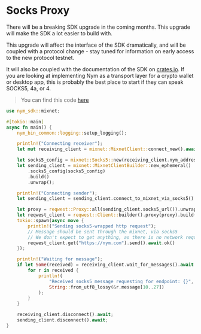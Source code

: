 # Socks Proxy


<Callout type="warning">
  There will be a breaking SDK upgrade in the coming months. This upgrade will make the SDK a lot easier to build with.

This upgrade will affect the interface of the SDK dramatically, and will be coupled with a protocol change - stay tuned for information on early access to the new protocol testnet.

It will also be coupled with the documentation of the SDK on [crates.io](https://crates.io/).
</Callout>
If you are looking at implementing Nym as a transport layer for a crypto wallet or desktop app, this is probably the best place to start if they can speak SOCKS5, 4a, or 4.

> You can find this code [here](https://github.com/nymtech/nym/blob/master/sdk/rust/nym-sdk/examples/socks5.rs)

```rust
use nym_sdk::mixnet;

#[tokio::main]
async fn main() {
    nym_bin_common::logging::setup_logging();

    println!("Connecting receiver");
    let mut receiving_client = mixnet::MixnetClient::connect_new().await.unwrap();

    let socks5_config = mixnet::Socks5::new(receiving_client.nym_address().to_string());
    let sending_client = mixnet::MixnetClientBuilder::new_ephemeral()
        .socks5_config(socks5_config)
        .build()
        .unwrap();

    println!("Connecting sender");
    let sending_client = sending_client.connect_to_mixnet_via_socks5().await.unwrap();

    let proxy = reqwest::Proxy::all(sending_client.socks5_url()).unwrap();
    let reqwest_client = reqwest::Client::builder().proxy(proxy).build().unwrap();
    tokio::spawn(async move {
        println!("Sending socks5-wrapped http request");
        // Message should be sent through the mixnet, via socks5
        // We don't expect to get anything, as there is no network requester on the other end
        reqwest_client.get("https://nym.com").send().await.ok()
    });

    println!("Waiting for message");
    if let Some(received) = receiving_client.wait_for_messages().await {
        for r in received {
            println!(
                "Received socks5 message requesting for endpoint: {}",
                String::from_utf8_lossy(&r.message[10..27])
            );
        }
    }

    receiving_client.disconnect().await;
    sending_client.disconnect().await;
}
```
